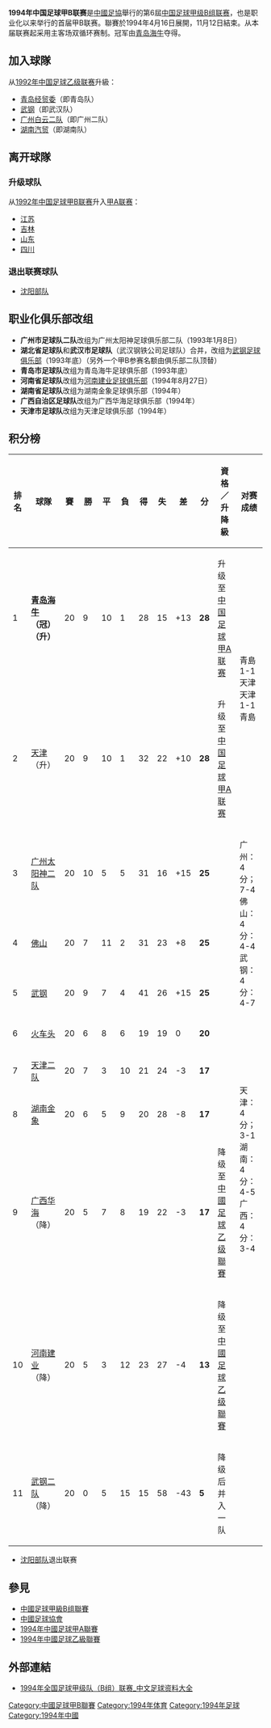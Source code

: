 '''1994年中国足球甲B联赛'''是[[中國足協|中國足協]]舉行的第6屆[[中国足球甲级B组联赛|中国足球甲级B组联赛]]，也是职业化以来举行的首届甲B联赛。聯賽於1994年4月16日展開，11月12日結束。从本届联赛起采用主客场双循环赛制。冠军由[[青岛中能足球俱乐部|青岛海牛]]夺得。

== 加入球隊 ==
从[[1992年中国足球乙级联赛|1992年中国足球乙级联赛]]升級：
*[[青岛中能足球俱乐部|青岛经贸委]]（即青岛队）
*[[湖北武汉职业足球俱樂部|武钢]]（即武汉队）
*[[广州白云足球队|广州白云二队]]（即广州二队）
*[[湖南莱孚足球俱樂部|湖南汽贸]]（即湖南队）

== 离开球隊 ==
=== 升级球队 ===
从[[1992年中国足球甲B联赛|1992年中国足球甲B联赛]]升入[[1994年中国足球甲A联赛|甲A联赛]]：
*[[江苏舜天足球俱樂部|江苏]]
*[[延边足球俱樂部|吉林]]
*[[山東魯能泰山足球俱樂部|山东]]
*[[四川冠城足球俱樂部|四川]]

=== 退出联赛球队 ===
*[[沈阳部队足球队|沈阳部队]]

== 职业化俱乐部改组 ==
*'''广州市足球队二队'''改组为广州太阳神足球俱乐部二队（1993年1月8日）
*'''湖北省足球队'''和'''武汉市足球队'''（武汉钢铁公司足球队）合并，改组为[[湖北武汉职业足球俱乐部|武钢足球俱乐部]]（1993年底）（另外一个甲B参赛名额由俱乐部二队顶替）
*'''青岛市足球队'''改组为青岛海牛足球俱乐部（1993年底）
*'''河南省足球队'''改组为[[河南建业足球俱乐部|河南建业足球俱乐部]]（1994年8月27日）
*'''湖南省足球队'''改组为湖南金象足球俱乐部（1994年） 
*'''广西自治区足球队'''改组为广西华海足球俱乐部（1994年）
*'''天津市足球队'''改组为天津足球俱乐部（1994年）

== 积分榜 ==
{| class="wikitable sortable" style="text-align: center; width: 80%; font-size: 90%"
! style="width: 7%" | 排名
! style="width: 15%"| 球隊
! style="width: 5%" | 賽
! style="width: 5%" | 勝
! style="width: 5%" | 平
! style="width: 5%" | 負
! style="width: 5%" | 得
! style="width: 5%" | 失
! style="width: 6%" | 差
! style="width: 6%" | 分
! style="width: 20%"| 資格／升降級
! style="width: 25%"| 对赛成绩
|- bgcolor=#ACE1AF
|1||align="left"|'''[[青岛中能足球俱乐部|青岛海牛]]（冠）（升）'''||20||9||10||1||28||15||+13||'''28'''||升级至 [[1995年中國足球甲A聯賽|中国足球甲A联赛]]
|bgcolor=white rowspan=2|青島 1-1 天津<br>天津 1-1 青島
|- bgcolor=#ACE1AF
|2||align="left"|[[天津泰达足球俱樂部|天津]]（升）||20||9||10||1||32||22||+10||'''28'''||升级至 [[1995年中國足球甲A聯賽|中国足球甲A联赛]]
|-
|3||align="left"|[[广州松日足球俱樂部|广州太阳神二队]]||20||10||5||5||31||16||+15||'''25'''||
|bgcolor=white rowspan=3|广州：4分；7-4<br>佛山：4分：4-4<br>武钢：4分：4-7
|-
|4||align="left"|[[佛山佛斯弟足球俱樂部|佛山]]||20||7||11||2||31||23||+8||'''25'''||
|-
|5||align="left"|[[湖北武汉职业足球俱樂部|武钢]]||20||9||7||4||41||26||+15||'''25'''||
|-
|6||align="left"|[[火车头足球俱樂部|火车头]]||20||6||8||6||19||19||0||'''20'''||
|-
|7||align="left"|[[天津万科足球俱樂部|天津二队]]||20||7||3||10||21||24||-3||'''17'''||
|bgcolor=white rowspan=3|天津：4分；3-1<br>湖南：4分：4-5<br>广西：4分：3-4
|-
|8||align="left"|[[湖南莱孚足球俱樂部|湖南金象]]||20||6||5||9||20||28||-8||'''17'''||
|- bgcolor=#FFCCCC
|9||align="left"|[[广西银荔足球俱樂部|广西华海]]（降）||20||5||7||8||19||22||-3||'''17'''||降级至 [[1995年中國足球乙级聯賽|中國足球乙级聯賽]]
|- bgcolor=#FFCCCC
|10||align="left"|[[河南建业足球俱樂部|河南建业]]（降）||20||5||3||12||23||27||-4||'''13'''||降级至 [[1995年中國足球乙级聯賽|中國足球乙级聯賽]]
|- bgcolor=#FFCCCC
|11||align="left"|[[湖北武汉职业足球俱樂部|武钢二队]]（降）||20||0||5||15||15||58||-43||'''5'''||降级后并入一队
|}

*[[沈阳部队足球队|沈阳部队]]退出联赛

== 參見 ==
*[[中國足球甲級B组聯賽|中國足球甲級B组聯賽]]
*[[中國足球協會|中國足球協會]]
*[[1994年中國足球甲A聯賽|1994年中國足球甲A聯賽]]
*[[1994年中國足球乙級聯賽|1994年中國足球乙級聯賽]]

== 外部連結 ==
*[https://web.archive.org/web/20110613052936/http://zuqiuziliao.cn/china/1994b.htm 1994年全国足球甲级队（B组）联赛_中文足球资料大全]

{{fb start}}
{{中国足球甲B联赛赛季}}
{{甲B1994}}
{{fb end}}

[[Category:中國足球甲B聯賽|Category:中國足球甲B聯賽]]
[[Category:1994年体育|Category:1994年体育]]
[[Category:1994年足球|Category:1994年足球]]
[[Category:1994年中國|Category:1994年中國]]